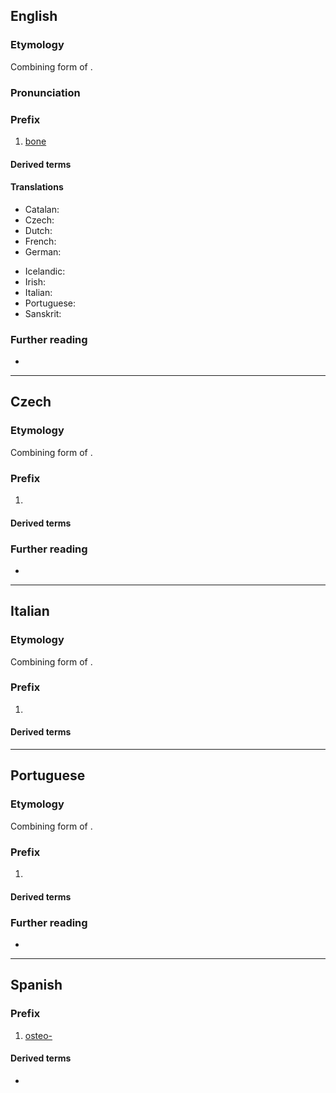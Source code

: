 {{also|osteo|ostéo-}}
==English==

===Etymology===
Combining form of {{der|en|grc|ὀστέον||bone}}.

===Pronunciation===
{{IPA|en|/ɑstioʊ̯/}}

===Prefix===
{{en-prefix}}

# [[bone]]

====Derived terms====
{{prefixsee|en}}

====Translations====
{{trans-top|bone}}
* Catalan: {{t|ca|osteo-}}
* Czech: {{t|cs|osteo-}}
* Dutch: {{t|nl|osteo}}
* French: {{t+|fr|ostéo-}}
* German: {{t|de|osteo-}}
{{trans-mid}}
* Icelandic: {{t|is|bein-}}
* Irish: {{t|ga|oisté-}}
* Italian: {{t+|it|osteo-}}
* Portuguese: {{t|pt|osteo-}}
* Sanskrit: {{t+|sa|अस्थि|n}}
{{trans-bottom}}

===Further reading===
* {{pedia|list of diseases starting with O#Osteo}}

----

==Czech==

===Etymology===
Combining form of {{der|cs|grc|ὀστέον||bone}}.

===Prefix===
{{cs-pref}}

# {{l|en|osteo-}}

====Derived terms====
{{prefixsee|cs}}

===Further reading===
* {{R:Slovnik afixu}}

----

==Italian==

===Etymology===
Combining form of {{der|it|grc|ὀστέον||bone}}.

===Prefix===
{{head|it|prefix}}

# {{lb|it|anatomy}} {{l|en|osteo-}}

====Derived terms====
{{prefixsee|it}}

----

==Portuguese==

===Etymology===
Combining form of {{der|pt|grc|ὀστέον||bone}}.

===Prefix===
{{head|pt|prefix}}

# {{l|en|osteo-}}

====Derived terms====
{{prefixsee|pt}}

===Further reading===
* {{R:Priberam}}

----

==Spanish==

===Prefix===
{{head|es|prefix}}

# [[#English|osteo-]]

====Derived terms====
* {{prefixsee|es}}